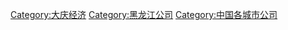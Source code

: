 [[Category:大庆经济|Category:大庆经济]]
[[Category:黑龙江公司|Category:黑龙江公司]]
[[Category:中国各城市公司|Category:中国各城市公司]]
